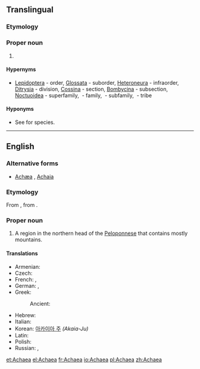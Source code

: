 ==Translingual==
{{rfi}}
{{wikipedia|Achaea (moth)}}
{{wikispecies}}

===Etymology===
{{rfe|lang=mul}}

===Proper noun===
{{taxoninfl|i=1|g=f}}

# {{taxon|genus|family|Erebidae|certain [[moth]]s}}

====Hypernyms====
* {{sense|genus}} [[Lepidoptera]]&nbsp;- order, [[Glossata]]&nbsp;- suborder, [[Heteroneura]]&nbsp;- infraorder, [[Ditrysia]]&nbsp;- division, [[Cossina]]&nbsp;- section, [[Bombycina]]&nbsp;- subsection, [[Noctuoidea]]&nbsp;- superfamily, ''{{taxlink|Erebidae|family|noshow=1}}''&nbsp;- family, ''{{taxlink|Erebinae|subfamily|noshow=1}}''&nbsp;- subfamily, ''{{taxlink|Ophiusini|noshow=1}}''&nbsp;- tribe

====Hyponyms====
* {{sense|genus}} See {{pedia|Achaea (moth)}} for species.


----

==English==
{{wikipedia|lang=en}}

===Alternative forms===
* [[Achæa]] {{qualifier|dated}}, [[Achaia]]

===Etymology===
From {{etyl|la|en}} {{term|Achaea|lang=la}}, from {{etyl|grc|en}} {{term|Ἀχαΐα|lang=grc}}.

===Proper noun===
{{en-proper noun|Achaea}}

# A region in the northern head of the [[Peloponnese]] that contains mostly mountains.

====Translations====
{{trans-top|a region in the northern head of the Peloponnese}}
* Armenian: {{t|hy|Աքայա|sc=Armn}}
* Czech: {{t|cs|Achája|f}}
* French: {{t+|fr|Achaïe|f}}, {{t+|fr|Achaïe}}
* German: {{t|de|Achaia|n}}, {{t|de|Achäa|n}}
* Greek: {{t+|el|Αχαΐα|tr=Achaḯa}}
*: Ancient: {{t|grc|Ἀχαΐα|sc=polytonic}}
{{trans-mid}}
* Hebrew: {{t|he|מחוז משנה אכיאיה}}
* Italian: {{t|it|Acaia}}
* Korean: [[아카이아 주]] ''(Akaia-Ju)''
* Latin: {{t|la|Achaea|f}}
* Polish: {{t+|pl|Achaja|f}}
* Russian: {{t|ru|Аха́йя|sc=Cyrl}}, {{t+|ru|Ахе́я|sc=Cyrl}}
{{trans-bottom}}

[[et:Achaea]]
[[el:Achaea]]
[[fr:Achaea]]
[[io:Achaea]]
[[pl:Achaea]]
[[zh:Achaea]]